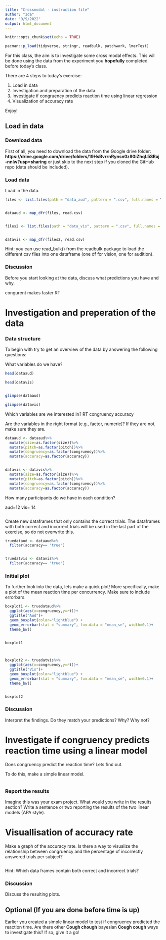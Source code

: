 ```yaml
---
title: "Crossmodal - instruction file"
author: "Ida"
date: "9/9/2022"
output: html_document
---
```


```r
knitr::opts_chunk$set(echo = TRUE) 
```

```r
pacman::p_load(tidyverse, stringr, readbulk, patchwork, lmerTest)
```

For this class, the aim is to investigate some cross modal effects. This will be done using the data from the experiment you **hopefully** completed before today's class.

There are 4 steps to today's exercise: 

1) Load in data
2) Investigation and preparation of the data
3) Investigate if congruency predicts reaction time using linear regression
4) Visualization of accuracy rate


Enjoy!

## Load in data

### Download data
First of all, you need to download the data from the Google drive folder: **https://drive.google.com/drive/folders/19HsBvrrnRynsn0z90iZhqL5SRaj-nnlw?usp=sharing** or just skip to the next step if you cloned the GitHub repo (data should be included).

### Load data
Load in the data.
```r
files <- list.files(path = "data_aud", pattern = ".csv", full.names = T)


dataaud <- map_dfr(files, read.csv)


files2 <- list.files(path = "data_vis", pattern = ".csv", full.names = T)


datavis <- map_dfr(files2, read.csv)
```

Hint: you can use read_bulk() from the readbulk package to load the different csv files into one dataframe (one df for vision, one for audition). 


### Discussion
Before you start looking at the data, discuss what predictions you have and why. 

congurent makes faster RT



# Investigation and preperation of the data

### Data structure
To begin with try to get an overview of the data by answering the following questions:

What variables do we have? 
```r

head(dataaud)

head(datavis)



```

```r
glimpse(dataaud)

glimpse(datavis)
```


Which variables are we interested in? 
RT
congruency
accuracy


Are the variables in the right format (e.g., factor, numeric)? If they are not, make sure they are.
```r

dataaud <- dataaud%>%
  mutate(size=as.factor(size))%>%
  mutate(pitch=as.factor(pitch))%>%
  mutate(congruency=as.factor(congruency))%>%
  mutate(accuracy=as.factor(accuracy))


datavis <- datavis%>%
  mutate(size=as.factor(size))%>%
  mutate(pitch=as.factor(pitch))%>%
  mutate(congruency=as.factor(congruency))%>%
  mutate(accuracy=as.factor(accuracy))

```

How many participants do we have in each condition?

aud=12
vis= 14
```r


```


Create new dataframes that only contains the correct trials. The dataframes with both correct and incorrect trials will be used in the last part of the exercise, so do not overwrite this. 
```r

truedataud <- dataaud%>%
  filter(accuracy== "true")


truedatvis <- datavis%>%
  filter(accuracy== "true")

```


### Initial plot
To further look into the data, lets make a quick plot! More specifically, make a plot of the mean reaction time per concurrency. Make sure to include errorbars. 

```r

boxplot1 <- truedataud%>%
  ggplot(aes(x=congruency,y=rt))+
  ggtitle("Aud")+
  geom_boxplot(color="lightblue") +
  geom_errorbar(stat = "summary", fun.data = "mean_se", width=0.1)+
  theme_bw()


boxplot1



boxplot2 <- truedatvis%>%
  ggplot(aes(x=congruency,y=rt))+
  ggtitle("Vis")+
  geom_boxplot(color="lightblue") +
  geom_errorbar(stat = "summary", fun.data = "mean_se", width=0.1)+
  theme_bw()


boxplot2

```

### Discussion
Interpret the findings. Do they match your predictions? Why? Why not? 


# Investigate if congruency predicts reaction time using a linear model
Does congruency predict the reaction time? Lets find out. 

To do this, make a simple linear model. 
```r

```

### Report the results
Imagine this was your exam project. What would you write in the results section? Write a sentence or two reporting the results of the two linear models (APA style).


# Visuallisation of accuracy rate
Make a graph of the accuracy rate. Is there a way to visualize the relationship between congruency and the percentage of incorrectly answered trials per subject?
```r

```

Hint: Which data frames contain both correct and incorrect trials?

### Discussion
Discuss the resulting plots. 


## Optional (If you are done before time is up)
Earlier you created a simple linear model to test if congruency predicted the reaction time. Are there other **Cough chough** bayesian **Cough cough** ways to investigate this? If so, give it a go!


